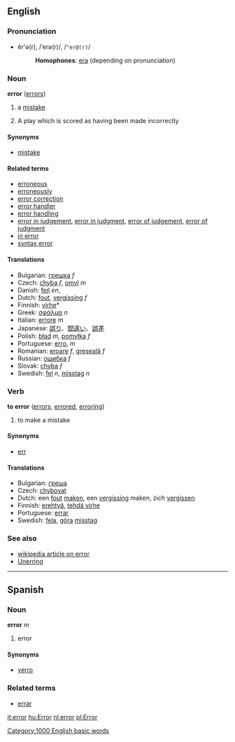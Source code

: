 ==English==
===Pronunciation===
*ĕr'ə(r), /ˈerə(r)/, /<tt>"er@(r)</tt>/
*:'''Homophones''': [[era]] (depending on pronunciation)

===Noun===
'''error''' ([[errors]])

# a [[mistake]]
#{{baseball}} A play which is scored as having been made incorrectly

====Synonyms====
*[[mistake]]

====Related terms====
*[[erroneous]]
*[[erroneously]]
*[[error correction]]
*[[error handler]]
*[[error handling]]
*[[error in judgement]], [[error in judgment]], [[error of judgement]], [[error of judgment]]
*[[in error]]
*[[syntax error]]

====Translations====
*Bulgarian: [[грешка]] ''f''
*Czech: [[chyba]] ''f'', [[omyl]] ''m''
*Danish: [[fejl]] ''en'',
*Dutch: [[fout]], [[vergissing]] ''f''
*Finnish: [[virhe]]*
*Greek: [[σφάλμα]] ''n''
*Italian: [[errore]] ''m''
*Japanese: [[誤り]]、[[間違い]]、[[誤差]]
*Polish: [[błąd]] ''m'', [[pomyłka]] ''f''
*Portuguese: [[erro]], ''m''
*Romanian: [[eroare]] ''f'', [[greşeală]] ''f''
*Russian: [[oшибкa]] ''f''
*Slovak: [[chyba]] ''f''
*Swedish: [[fel]] ''n'', [[misstag]] ''n''

===Verb===
'''to error''' ([[errors]], [[errored]], [[erroring]])

#to make a mistake

====Synonyms====
*[[err]]

====Translations====
*Bulgarian: [[греша]]
*Czech: [[chybovat]]
*Dutch: een [[fout]] [[maken]], een [[vergissing]] maken, zich [[vergissen]]
*Finnish: [[erehtyä]], [[tehdä virhe]]
*Portuguese: [[errar]]
*Swedish: [[fela]], [[göra]] [[misstag]]

===See also===
*[[w:en:Error|wikipedia article on error]]
*[[Unerring]]

-----

==Spanish==
===Noun===
'''error''' ''m''

# error

====Synonyms====
*[[yerro]]

===Related terms===
*[[errar]]

[[it:error]]
[[hu:Error]]
[[nl:error]]
[[pl:Error]]
[[Category:1000 English basic words]]